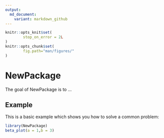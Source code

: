 ```yaml
---
output:
  md_document:
    variant: markdown_github
---
```


<!-- README.md is generated from README.Rmd. Please edit that file -->

```r
knitr::opts_knit$set(
        stop_on_error = 2L
)
knitr::opts_chunk$set(
        fig.path="man/figures/"
)
```

# NewPackage

The goal of NewPackage is to ...

## Example

This is a basic example which shows you how to solve a common problem:

```r
library(NewPackage)
beta_plot(a = 1,b = 3)
```
